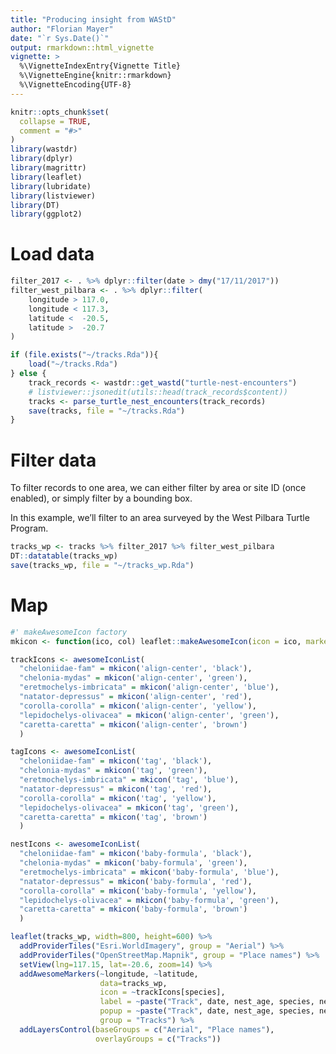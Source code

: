 ```yaml
---
title: "Producing insight from WAStD"
author: "Florian Mayer"
date: "`r Sys.Date()`"
output: rmarkdown::html_vignette
vignette: >
  %\VignetteIndexEntry{Vignette Title}
  %\VignetteEngine{knitr::rmarkdown}
  %\VignetteEncoding{UTF-8}
---
```


```r
knitr::opts_chunk$set(
  collapse = TRUE,
  comment = "#>"
)
library(wastdr)
library(dplyr)
library(magrittr)
library(leaflet)
library(lubridate)
library(listviewer)
library(DT)
library(ggplot2)
```

# Load data
```r
filter_2017 <- . %>% dplyr::filter(date > dmy("17/11/2017"))
filter_west_pilbara <- . %>% dplyr::filter(
    longitude > 117.0,
    longitude < 117.3,
    latitude <  -20.5,
    latitude >  -20.7
)

if (file.exists("~/tracks.Rda")){
    load("~/tracks.Rda")
} else {
    track_records <- wastdr::get_wastd("turtle-nest-encounters")
    # listviewer::jsonedit(utils::head(track_records$content))
    tracks <- parse_turtle_nest_encounters(track_records) 
    save(tracks, file = "~/tracks.Rda")
}
```

# Filter data
To filter records to one area, we can either filter by area or site ID 
(once enabled), or simply filter by a bounding box.

In this example, we'll filter to an area surveyed by the West Pilbara Turtle 
Program.

```r
tracks_wp <- tracks %>% filter_2017 %>% filter_west_pilbara
DT::datatable(tracks_wp)
save(tracks_wp, file = "~/tracks_wp.Rda")
```


# Map

```r
#' makeAwesomeIcon factory
mkicon <- function(ico, col) leaflet::makeAwesomeIcon(icon = ico, markerColor = col)

trackIcons <- awesomeIconList(
  "cheloniidae-fam" = mkicon('align-center', 'black'),
  "chelonia-mydas" = mkicon('align-center', 'green'),
  "eretmochelys-imbricata" = mkicon('align-center', 'blue'),
  "natator-depressus" = mkicon('align-center', 'red'),
  "corolla-corolla" = mkicon('align-center', 'yellow'),
  "lepidochelys-olivacea" = mkicon('align-center', 'green'),
  "caretta-caretta" = mkicon('align-center', 'brown')
  )

tagIcons <- awesomeIconList(
  "cheloniidae-fam" = mkicon('tag', 'black'),
  "chelonia-mydas" = mkicon('tag', 'green'),
  "eretmochelys-imbricata" = mkicon('tag', 'blue'),
  "natator-depressus" = mkicon('tag', 'red'),
  "corolla-corolla" = mkicon('tag', 'yellow'),
  "lepidochelys-olivacea" = mkicon('tag', 'green'),
  "caretta-caretta" = mkicon('tag', 'brown')
  )

nestIcons <- awesomeIconList(
  "cheloniidae-fam" = mkicon('baby-formula', 'black'),
  "chelonia-mydas" = mkicon('baby-formula', 'green'),
  "eretmochelys-imbricata" = mkicon('baby-formula', 'blue'),
  "natator-depressus" = mkicon('baby-formula', 'red'),
  "corolla-corolla" = mkicon('baby-formula', 'yellow'),
  "lepidochelys-olivacea" = mkicon('baby-formula', 'green'),
  "caretta-caretta" = mkicon('baby-formula', 'brown')
  )

leaflet(tracks_wp, width=800, height=600) %>% 
  addProviderTiles("Esri.WorldImagery", group = "Aerial") %>%
  addProviderTiles("OpenStreetMap.Mapnik", group = "Place names") %>%
  setView(lng=117.15, lat=-20.6, zoom=14) %>%
  addAwesomeMarkers(~longitude, ~latitude,
                    data=tracks_wp, 
                    icon = ~trackIcons[species],
                    label = ~paste("Track", date, nest_age, species, nest_type),
                    popup = ~paste("Track", date, nest_age, species, nest_type),
                    group = "Tracks") %>%
  addLayersControl(baseGroups = c("Aerial", "Place names"),
                   overlayGroups = c("Tracks"))
```
